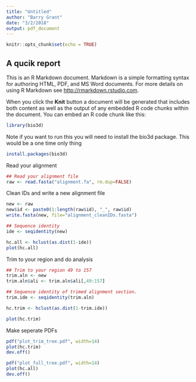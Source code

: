 ```yaml
---
title: "Untitled"
author: "Barry Grant"
date: "3/2/2018"
output: pdf_document
---
```


```r
knitr::opts_chunk$set(echo = TRUE)
```

## A qucik report

This is an R Markdown document. Markdown is a simple formatting syntax for authoring HTML, PDF, and MS Word documents. For more details on using R Markdown see <http://rmarkdown.rstudio.com>.

When you click the **Knit** button a document will be generated that includes both content as well as the output of any embedded R code chunks within the document. You can embed an R code chunk like this:

```r
library(bio3d)
```

Note if you want to run this you will need to install the bio3d package. This would be a one time only thing

```r
install.packages(bio3d)
```

Read your alignment
```r
## Read your alignment file
raw <- read.fasta("alignment.fa", rm.dup=FALSE)
```

Clean IDs and write a new alignment file

```r
new <- raw
new$id <- paste0(1:length(raw$id), "_", raw$id)
write.fasta(new, file="alignment_cleanIDs.fasta")
```

```r
## Sequence identity
ide <- seqidentity(new)

hc.all <- hclust(as.dist(1-ide))
plot(hc.all)
```

Trim to your region and do analysis
```r
## Trim to your region 49 to 157
trim.aln <- new
trim.aln$ali <- trim.aln$ali[,49:157]

## Sequence identity of trimed alignment section.
trim.ide <- seqidentity(trim.aln)

hc.trim <- hclust(as.dist(1-trim.ide))

plot(hc.trim)

```

Make seperate PDFs

```r
pdf("plot_trim_tree.pdf", width=14)
plot(hc.trim)
dev.off()

pdf("plot_full_tree.pdf", width=14)
plot(hc.all)
dev.off()

```


